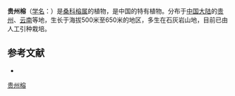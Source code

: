 {{Speciesbox
| name = 贵州榕
| status = 
| status_system = 
| image =
| genus = Ficus
| species = guizhouensis
| authority = S. S. Chang
}}

'''贵州榕'''（[[学名|学名]]：{{lang|la|''Ficus guizhouensis''}}）是[[桑科|桑科]][[榕属|榕属]]的植物，是中国的特有植物。分布于[[中国大陆|中国大陆]]的[[贵州|贵州]]、[[云南|云南]]等地，生长于海拔500米至650米的地区，多生在石灰岩山地，目前已由人工引种栽培。

== 参考文献 ==
<div class="references-small">
* {{cite web| url =http://www.bioinfo.cn/db05/KmzwSpecies.php?action=view&id=13594| title =贵州榕| work =《中国高等植物数据库全库》| publisher =中国科学院微生物研究所| author =昆明植物研究所| accessdate =2009-02-24| deadurl =yes| archiveurl =https://web.archive.org/web/20160305053019/http://www.bioinfo.cn/db05/KmzwSpecies.php?action=view&id=13594| archivedate =2016-03-05}}
</div>
{{Taxonbar|from=Q15227808}}

[[Category:榕属|贵州榕]]


{{植物小作品}}